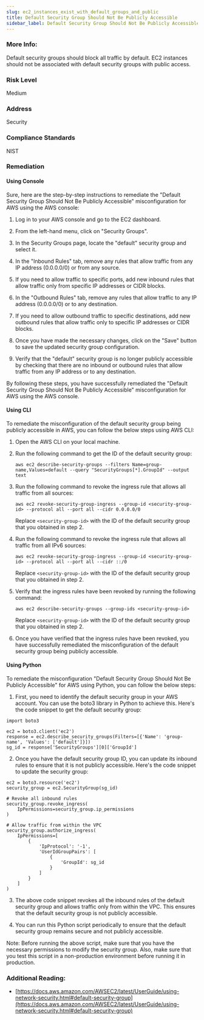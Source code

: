 ```yaml
---
slug: ec2_instances_exist_with_default_groups_and_public
title: Default Security Group Should Not Be Publicly Accessible
sidebar_label: Default Security Group Should Not Be Publicly Accessible
---
```


### More Info:

Default security groups should block all traffic by default. EC2 instances should not be associated with default security groups with public access.

### Risk Level

Medium

### Address

Security

### Compliance Standards

NIST

### Remediation

#### Using Console

Sure, here are the step-by-step instructions to remediate the "Default Security Group Should Not Be Publicly Accessible" misconfiguration for AWS using the AWS console:

1. Log in to your AWS console and go to the EC2 dashboard.

2. From the left-hand menu, click on "Security Groups".

3. In the Security Groups page, locate the "default" security group and select it.

4. In the "Inbound Rules" tab, remove any rules that allow traffic from any IP address (0.0.0.0/0) or from any source.

5. If you need to allow traffic to specific ports, add new inbound rules that allow traffic only from specific IP addresses or CIDR blocks.

6. In the "Outbound Rules" tab, remove any rules that allow traffic to any IP address (0.0.0.0/0) or to any destination.

7. If you need to allow outbound traffic to specific destinations, add new outbound rules that allow traffic only to specific IP addresses or CIDR blocks.

8. Once you have made the necessary changes, click on the "Save" button to save the updated security group configuration.

9. Verify that the "default" security group is no longer publicly accessible by checking that there are no inbound or outbound rules that allow traffic from any IP address or to any destination.

By following these steps, you have successfully remediated the "Default Security Group Should Not Be Publicly Accessible" misconfiguration for AWS using the AWS console.

#### Using CLI

To remediate the misconfiguration of the default security group being publicly accessible in AWS, you can follow the below steps using AWS CLI:

1. Open the AWS CLI on your local machine.

2. Run the following command to get the ID of the default security group:

   ```
   aws ec2 describe-security-groups --filters Name=group-name,Values=default --query "SecurityGroups[*].GroupId" --output text
   ```

3. Run the following command to revoke the ingress rule that allows all traffic from all sources:

   ```
   aws ec2 revoke-security-group-ingress --group-id <security-group-id> --protocol all --port all --cidr 0.0.0.0/0
   ```

   Replace `<security-group-id>` with the ID of the default security group that you obtained in step 2.

4. Run the following command to revoke the ingress rule that allows all traffic from all IPv6 sources:

   ```
   aws ec2 revoke-security-group-ingress --group-id <security-group-id> --protocol all --port all --cidr ::/0
   ```

   Replace `<security-group-id>` with the ID of the default security group that you obtained in step 2.

5. Verify that the ingress rules have been revoked by running the following command:

   ```
   aws ec2 describe-security-groups --group-ids <security-group-id>
   ```

   Replace `<security-group-id>` with the ID of the default security group that you obtained in step 2.

6. Once you have verified that the ingress rules have been revoked, you have successfully remediated the misconfiguration of the default security group being publicly accessible.

#### Using Python

To remediate the misconfiguration "Default Security Group Should Not Be Publicly Accessible" for AWS using Python, you can follow the below steps:

1. First, you need to identify the default security group in your AWS account. You can use the boto3 library in Python to achieve this. Here's the code snippet to get the default security group:

```
import boto3

ec2 = boto3.client('ec2')
response = ec2.describe_security_groups(Filters=[{'Name': 'group-name', 'Values': ['default']}])
sg_id = response['SecurityGroups'][0]['GroupId']
```

2. Once you have the default security group ID, you can update its inbound rules to ensure that it is not publicly accessible. Here's the code snippet to update the security group:

```
ec2 = boto3.resource('ec2')
security_group = ec2.SecurityGroup(sg_id)

# Revoke all inbound rules
security_group.revoke_ingress(
    IpPermissions=security_group.ip_permissions
)

# Allow traffic from within the VPC
security_group.authorize_ingress(
    IpPermissions=[
        {
            'IpProtocol': '-1',
            'UserIdGroupPairs': [
                {
                    'GroupId': sg_id
                }
            ]
        }
    ]
)
```

3. The above code snippet revokes all the inbound rules of the default security group and allows traffic only from within the VPC. This ensures that the default security group is not publicly accessible.

4. You can run this Python script periodically to ensure that the default security group remains secure and not publicly accessible.

Note: Before running the above script, make sure that you have the necessary permissions to modify the security group. Also, make sure that you test this script in a non-production environment before running it in production.

### Additional Reading:

- [https://docs.aws.amazon.com/AWSEC2/latest/UserGuide/using-network-security.html#default-security-group](https://docs.aws.amazon.com/AWSEC2/latest/UserGuide/using-network-security.html#default-security-group) 

